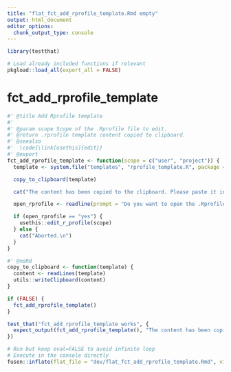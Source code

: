 ```yaml
---
title: "flat_fct_add_rprofile_template.Rmd empty"
output: html_document
editor_options: 
  chunk_output_type: console
---
```


```r
library(testthat)
```

```r
# Load already included functions if relevant
pkgload::load_all(export_all = FALSE)
```

# fct_add_rprofile_template

```r
#' @title Add Rprofile template
#'
#' @param scope Scope of the .Rprofile file to edit.
#' @return .rprofile template content copied to clipboard.
#' @seealso
#'  \code{\link[usethis]{edit}}
#' @export
fct_add_rprofile_template <- function(scope = c("user", "project")) {
  template <- system.file("templates", "rprofile_template.R", package = "setupR")

  copy_to_clipboard(template)

  cat("The content has been copied to the clipboard. Please paste it into your .Rprofile file.\n")

  open_rprofile <- readline(prompt = "Do you want to open the .Rprofile file? (yes/no) ")

  if (open_rprofile == "yes") {
    usethis::edit_r_profile(scope)
  } else {
    cat("Aborted.\n")
  }
}

#' @noRd
copy_to_clipboard <- function(template) {
  content <- readLines(template)
  utils::writeClipboard(content)
}
```

```r
if (FALSE) {
  fct_add_rprofile_template()
}
```

```r
test_that("fct_add_rprofile_template works", {
  expect_output(fct_add_rprofile_template(), "The content has been copied to the clipboard. Please paste it into your .Rprofile file.")
})
```


```r
# Run but keep eval=FALSE to avoid infinite loop
# Execute in the console directly
fusen::inflate(flat_file = "dev/flat_fct_add_rprofile_template.Rmd", vignette_name = NA)
```
